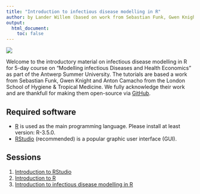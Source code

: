 ```yaml
---
title: "Introduction to infectious disease modelling in R"
author: by Lander Willem (based on work from Sebastian Funk, Gwen Knight and Anton Camacho)
output:
  html_document:
    toc: false  
---
```


![](ext_fig/simid_course_logo_combine.jpg)

Welcome to the introductory material on infectious disease modelling in R for 5-day course on "Modelling infectious Diseases and Health Economics" as part of the Antwerp Summer University. The tutorials are based a work from Sebastian Funk, Gwen Knight and Anton Camacho from the London School of Hygiene & Tropical Medicine. We fully acknowledge their work and are thankfull for making them open-source via [GitHub](https://github.com/sbfnk/modelling).

## Required software
* [R](http://cran.r-project.org) is used as the main programming language. Please install at least version: R-3.5.0.
* [RStudio](http://www.rstudio.com/products/rstudio/download/) (recommended) is a popular graphic user interface (GUI).

## Sessions

1. [Introduction to RStudio](intro_to_rstudio_lw.html)
2. [Introduction to R](intro_to_r_lw.html)
3. [Introduction to infectious disease modelling in R](intro_to_SIR_lw.html)
<!--2. [Stochastic models](code_sto_model.html)-->
<!-- 3. [Using the fitR package](using_fitR.html) -->
<!-- 4. [Sampling from the posterior distribution using MCMC](mcmc.html) -->

<!-- ## Lecture Slides -->

<!-- * [An introduction to infectious disease modelling and its applications](intro_modelling_chennai.pdf) -->
<!-- * [Introduction to stochastic modelling](intro_sto_modelling.pdf) -->
<!-- * [Why do we model infectious diseases? Policy and practicalities](interventions.pdf) -->
<!-- * [Model fitting and inference for infectious disease dynamics](intro_inference_chennai_slides.pdf) -->
